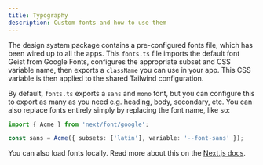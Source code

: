 ```yaml
---
title: Typography
description: Custom fonts and how to use them
---
```


The design system package contains a pre-configured fonts file, which has been wired up to all the apps. This `fonts.ts` file imports the default font Geist from Google Fonts, configures the appropriate subset and CSS variable name, then exports a `className` you can use in your app. This CSS variable is then applied to the shared Tailwind configuration.

By default, `fonts.ts` exports a `sans` and `mono` font, but you can configure this to export as many as you need e.g. heading, body, secondary, etc. You can also replace fonts entirely simply by replacing the font name, like so:

```ts packages/design-system/lib/fonts.ts
import { Acme } from 'next/font/google';

const sans = Acme({ subsets: ['latin'], variable: '--font-sans' });
```

You can also load fonts locally. Read more about this on the [Next.js docs](https://nextjs.org/docs/app/building-your-application/optimizing/fonts).
